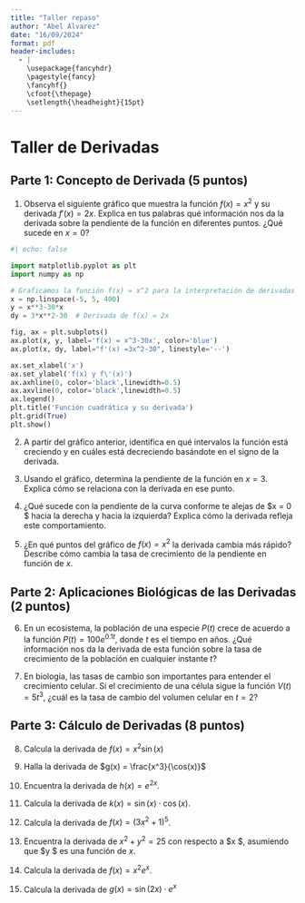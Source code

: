 ```yaml
---
title: "Taller repaso"
author: "Abel Alvarez"
date: "16/09/2024"
format: pdf
header-includes:
  - |
    \usepackage{fancyhdr}
    \pagestyle{fancy}
    \fancyhf{}
    \cfoot{\thepage}
    \setlength{\headheight}{15pt}
---
```




# Taller de Derivadas

## Parte 1: Concepto de Derivada (5 puntos)

1. Observa el siguiente gráfico que muestra la función $f(x) = x^2$ y su derivada $f'(x) = 2x$. Explica en tus palabras qué información nos da la derivada sobre la pendiente de la función en diferentes puntos. ¿Qué sucede en $x = 0$?


```python


#| echo: false

import matplotlib.pyplot as plt
import numpy as np

# Graficamos la función f(x) = x^2 para la interpretación de derivadas
x = np.linspace(-5, 5, 400)
y = x**3-30*x
dy = 3*x**2-30  # Derivada de f(x) = 2x

fig, ax = plt.subplots()
ax.plot(x, y, label='f(x) = x^3-30x', color='blue')
ax.plot(x, dy, label="f'(x) =3x^2-30", linestyle='--')

ax.set_xlabel('x')
ax.set_ylabel('f(x) y f\'(x)')
ax.axhline(0, color='black',linewidth=0.5)
ax.axvline(0, color='black',linewidth=0.5)
ax.legend()
plt.title('Función cuadrática y su derivada')
plt.grid(True)
plt.show()

```

2. A partir del gráfico anterior, identifica en qué intervalos la función está creciendo y en cuáles está decreciendo basándote en el signo de la derivada.

3. Usando el gráfico, determina la pendiente de la función en $x = 3$. Explica cómo se relaciona con la derivada en ese punto.

4. ¿Qué sucede con la pendiente de la curva conforme te alejas de $x = 0 $ hacia la derecha y hacia la izquierda? Explica cómo la derivada refleja este comportamiento.

5. ¿En qué puntos del gráfico de $f(x) = x^2$ la derivada cambia más rápido? Describe cómo cambia la tasa de crecimiento de la pendiente en función de $x$.

## Parte 2: Aplicaciones Biológicas de las Derivadas (2 puntos)

6. En un ecosistema, la población de una especie $P(t)$ crece de acuerdo a la función $P(t) = 100 e^{0.1t}$, donde $t$ es el tiempo en años. ¿Qué información nos da la derivada de esta función sobre la tasa de crecimiento de la población en cualquier instante $t$?

7. En biología, las tasas de cambio son importantes para entender el crecimiento celular. Si el crecimiento de una célula sigue la función $V(t) = 5t^3$, ¿cuál es la tasa de cambio del volumen celular en $t = 2$?

## Parte 3: Cálculo de Derivadas (8 puntos)

8. Calcula la derivada de $f(x)=x^2\sin(x)$ 

9. Halla la derivada de $g(x) = \frac{x^3}{\cos(x)}$ 

10. Encuentra la derivada de $h(x) = e^{2x}$.

11. Calcula la derivada de $k(x) = \sin(x) \cdot \cos(x)$.

12. Calcula la derivada de $f(x) = (3x^2 + 1)^5$.

13. Encuentra la derivada de $x^2 + y^2 = 25$ con respecto a $x $, asumiendo que $y $ es una función de $x$.

14. Calcula la derivada de $f(x) = x^2 e^x$.

15. Calcula la derivada de $g(x) = \sin(2x) \cdot e^x$ 